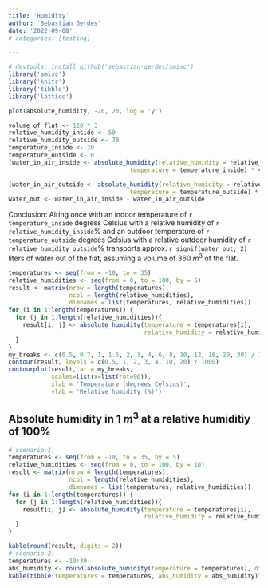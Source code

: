 ```yaml
---
title: 'Humidity'
author: 'Sebastian Gerdes'
date: '2022-09-08'
# categories: [testing]

---
```


```r
# devtools::install_github('sebastian-gerdes/smisc')
library('smisc')
library('knitr')
library('tibble') 
library('lattice')
```

```r
plot(absolute_humidity, -20, 20, log = 'y')
```

```r
volume_of_flat <- 120 * 3
relative_humidity_inside <- 50
relative_humidity_outside <- 70
temperature_inside <- 20
temperature_outside <- 0
(water_in_air_inside <- absolute_humidity(relative_humidity = relative_humidity_inside,
                                  temperature = temperature_inside) * volume_of_flat)

(water_in_air_outside <- absolute_humidity(relative_humidity = relative_humidity_outside,
                                  temperature = temperature_outside) * volume_of_flat)
water_out <- water_in_air_inside - water_in_air_outside
```

Conclusion: Airing once with an indoor temperature of `r temperature_inside` degress Celsius with a relative humidity of `r relative_humidity_inside`% and an outdoor temperature of `r temperature_outside` degrees Celsius with a relative outdoor humidity of `r relative_humidity_outside`% transports approx. `r signif(water_out, 2)` liters of water out of the flat, assuming a volume of 360 $m^3$ of the flat.

```r
temperatures <- seq(from = -10, to = 35)
relative_humidities <- seq(from = 0, to = 100, by = 5)
result <- matrix(nrow = length(temperatures), 
                 ncol = length(relative_humidities), 
                 dimnames = list(temperatures, relative_humidities))
for (i in 1:length(temperatures)) {
  for (j in 1:length(relative_humidities)){
    result[i, j] <- absolute_humidity(temperature = temperatures[i], 
                                      relative_humidity = relative_humidities[j])
  }
}
my_breaks <- c(0.5, 0.7, 1, 1.5, 2, 3, 4, 6, 8, 10, 12, 16, 20, 30) / 1000
contour(result, levels = c(0.5, 1, 2, 3, 4, 10, 20) / 1000)
contourplot(result, at = my_breaks,
            scales=list(x=list(rot=90)), 
            xlab = 'Temperature (degrees Celsius)',
            ylab = 'Relative humidity (%)')

```

## Absolute humidity in 1 $m^3$ at a relative humiditiy of 100%

```r
# scenario 1:
temperatures <- seq(from = -10, to = 35, by = 5)
relative_humidities <- seq(from = 0, to = 100, by = 10)
result <- matrix(nrow = length(temperatures), 
                 ncol = length(relative_humidities), 
                 dimnames = list(temperatures, relative_humidities))
for (i in 1:length(temperatures)) {
  for (j in 1:length(relative_humidities)){
    result[i, j] <- absolute_humidity(temperature = temperatures[i], 
                                      relative_humidity = relative_humidities[j])
  }
}

kable(round(result, digits = 2)) 
# scenario 2:
temperatures <- -10:30
abs_humidity <- round(absolute_humidity(temperature = temperatures), digits = 3)
kable(tibble(temperatures = temperatures, abs_humidity = abs_humidity))
```
